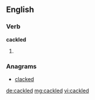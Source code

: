 ==English==

===Verb===
'''cackled'''

# {{past of|cackle}}

===Anagrams===
* [[clacked#English|clacked]]

[[de:cackled]]
[[mg:cackled]]
[[vi:cackled]]